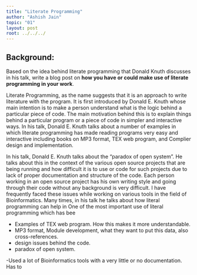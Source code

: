 ```yaml
---
title: "Literate Programming"
author: "Ashish Jain"
topic: "01"
layout: post
root: ../../../
---
```


## Background:
Based on the idea behind literate programming that Donald Knuth discusses in his talk, 
write a blog post on **how you have or could make use of literate programming in your work**.

Literate Programming, as the name suggests that it is an approach to write literature with the program. It is first introduced by Donald E. Knuth whose main intention is to make a person understand what is the logic behind a particular piece of code. The main motivation behind this is to explain things behind a particular program or a piece of code in simpler and interactive ways. In his talk, Donald E. Knuth talks about a number of examples in which literate programming has made reading programs very easy and interactive including books on MP3 format, TEX web program, and Complier design and implementation.

In his talk, Donald E. Knuth talks about the “paradox of open system”. He talks about this in the context of the various open source projects that are being running and how difficult it is to use or code for such projects due to lack of proper documentation and structure of the code. Each person working in an open source project has his own writing style and going through their code without any background is very difficult. I have frequently faced these issues while working on various tools in the field of Bioinformatics. 
 Many times, in his talk he talks about how literal programming can help in   One of the most important use of literal programming which has bee



- Examples of TEX web program. How this makes it more understandable.
- MP3 format, Module development, what they want to put this data, also cross-references.
- design issues behind the code.
- paradox of open system.

-Used a lot of Bioinformatics tools with a very little or no documentation.
Has to

